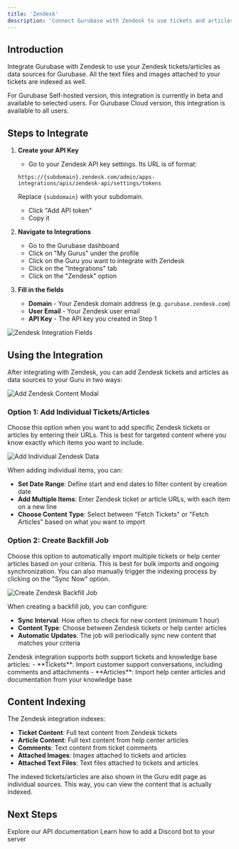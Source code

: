 ```yaml
---
title: 'Zendesk'
description: 'Connect Gurubase with Zendesk to use tickets and articles as data sources'
---
```


## Introduction

Integrate Gurubase with Zendesk to use your Zendesk tickets/articles as data sources for Gurubase. All the text files and images attached to your tickets are indexed as well.

<Note>
  For Gurubase Self-hosted version, this integration is currently in beta and available to selected users.
  For Gurubase Cloud version, this integration is available to all users.
</Note>

## Steps to Integrate

1. **Create your API Key**
    - Go to your Zendesk API key settings. Its URL is of format:

    `https://{subdomain}.zendesk.com/admin/apps-integrations/apis/zendesk-api/settings/tokens`
    
    Replace `{subdomain}` with your subdomain.
    - Click "Add API token"
    - Copy it

2. **Navigate to Integrations**
   - Go to the Gurubase dashboard
   - Click on "My Gurus" under the profile
   - Click on the Guru you want to integrate with Zendesk
   - Click on the "Integrations" tab
   - Click on the "Zendesk" option

3. **Fill in the fields**
    - **Domain** - Your Zendesk domain address (e.g. `gurubase.zendesk.com`)
    - **User Email** - Your Zendesk user email
    - **API Key** - The API key you created in Step 1

<Frame>
  <img src="/images/ingestion/zendesk/zendesk-fields.png" alt="Zendesk Integration Fields" />
</Frame>

## Using the Integration

After integrating with Zendesk, you can add Zendesk tickets and articles as data sources to your Guru in two ways:

<Frame>
  <img src="/images/ingestion/zendesk/modal.png" alt="Add Zendesk Content Modal" />
</Frame>

### Option 1: Add Individual Tickets/Articles

Choose this option when you want to add specific Zendesk tickets or articles by entering their URLs. This is best for targeted content where you know exactly which items you want to include.

<Frame>
  <img src="/images/ingestion/zendesk/individual.png" alt="Add Individual Zendesk Data" />
</Frame>

When adding individual items, you can:
- **Set Date Range**: Define start and end dates to filter content by creation date
- **Add Multiple Items**: Enter Zendesk ticket or article URLs, with each item on a new line
- **Choose Content Type**: Select between "Fetch Tickets" or "Fetch Articles" based on what you want to import

### Option 2: Create Backfill Job

Choose this option to automatically import multiple tickets or help center articles based on your criteria. This is best for bulk imports and ongoing synchronization. You can also manually trigger the indexing process by clicking on the "Sync Now" option.

<Frame>
  <img src="/images/ingestion/zendesk/backfill.png" alt="Create Zendesk Backfill Job" />
</Frame>

When creating a backfill job, you can configure:
- **Sync Interval**: How often to check for new content (minimum 1 hour)
- **Content Type**: Choose between Zendesk tickets or help center articles
- **Automatic Updates**: The job will periodically sync new content that matches your criteria

<Note>
Zendesk integration supports both support tickets and knowledge base articles:
- **Tickets**: Import customer support conversations, including comments and attachments
- **Articles**: Import help center articles and documentation from your knowledge base
</Note>

## Content Indexing

The Zendesk integration indexes:

- **Ticket Content**: Full text content from Zendesk tickets
- **Article Content**: Full text content from help center articles
- **Comments**: Text content from ticket comments
- **Attached Images**: Images attached to tickets and articles
- **Attached Text Files**: Text files attached to tickets and articles

<Note>
The indexed tickets/articles are also shown in the Guru edit page as individual sources. This way, you can view the content that is actually indexed.
</Note>

## Next Steps

<CardGroup cols={2}>
  <Card
    title="API Reference"
    icon="code"
    href="/api-reference/introduction"
  >
    Explore our API documentation
  </Card>
  <Card
    title="Add Discord Bot to Your Server"
    icon="discord"
    href="/integrations/bots/discord"
  >
    Learn how to add a Discord bot to your server
  </Card>
</CardGroup>
